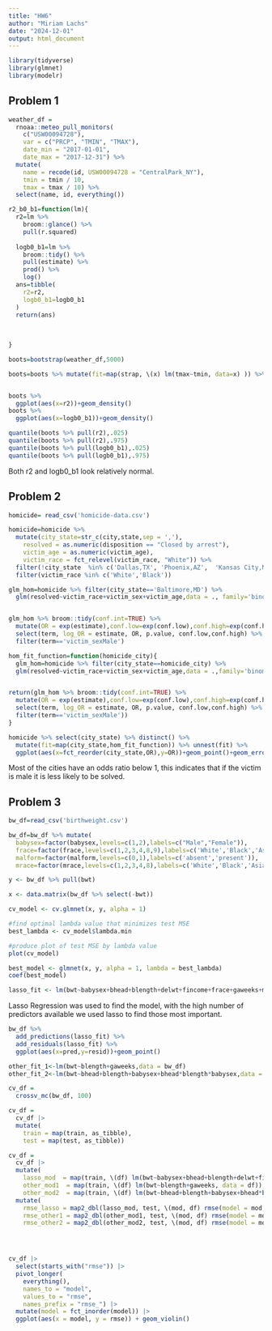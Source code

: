 ```yaml
---
title: "HW6"
author: "Miriam Lachs"
date: "2024-12-01"
output: html_document
---
```


```r
library(tidyverse)
library(glmnet)
library(modelr)
```
## Problem 1
```r
weather_df = 
  rnoaa::meteo_pull_monitors(
    c("USW00094728"),
    var = c("PRCP", "TMIN", "TMAX"), 
    date_min = "2017-01-01",
    date_max = "2017-12-31") %>%
  mutate(
    name = recode(id, USW00094728 = "CentralPark_NY"),
    tmin = tmin / 10,
    tmax = tmax / 10) %>%
  select(name, id, everything())
```

```r
r2_b0_b1=function(lm){
  r2=lm %>% 
    broom::glance() %>% 
    pull(r.squared)
  
  logb0_b1=lm %>% 
    broom::tidy() %>% 
    pull(estimate) %>% 
    prod() %>% 
    log()
  ans=tibble(
    r2=r2,
    logb0_b1=logb0_b1
  )
  return(ans)
  
  
  
}
```



```r
boots=bootstrap(weather_df,5000) 

boots=boots %>% mutate(fit=map(strap, \(x) lm(tmax~tmin, data=x) )) %>% mutate(ans=map(fit,r2_b0_b1)) %>% unnest(ans)


boots %>% 
  ggplot(aes(x=r2))+geom_density()
boots %>% 
  ggplot(aes(x=logb0_b1))+geom_density()

quantile(boots %>% pull(r2),.025)
quantile(boots %>% pull(r2),.975)
quantile(boots %>% pull(logb0_b1),.025)
quantile(boots %>% pull(logb0_b1),.975)
```
Both r2 and logb0_b1 look relatively normal.

## Problem 2
```r
homicide= read_csv('homicide-data.csv')

homicide=homicide %>%
  mutate(city_state=str_c(city,state,sep = ','),
    resolved = as.numeric(disposition == "Closed by arrest"),
    victim_age = as.numeric(victim_age),
    victim_race = fct_relevel(victim_race, "White")) %>%
  filter(!city_state  %in% c('Dallas,TX', 'Phoenix,AZ',  'Kansas City,MO','Tulsa,AL')) %>%
  filter(victim_race %in% c('White','Black')) 

glm_hom=homicide %>% filter(city_state=='Baltimore,MD') %>% 
  glm(resolved~victim_race+victim_sex+victim_age,data = ., family='binomial')


glm_hom %>% broom::tidy(conf.int=TRUE) %>% 
  mutate(OR = exp(estimate),conf.low=exp(conf.low),conf.high=exp(conf.high)) %>% 
  select(term, log_OR = estimate, OR, p.value, conf.low,conf.high) %>% 
  filter(term=='victim_sexMale')
```

```r
hom_fit_function=function(homicide_city){
  glm_hom=homicide %>% filter(city_state==homicide_city) %>% 
  glm(resolved~victim_race+victim_sex+victim_age,data = .,family='binomial')


return(glm_hom %>% broom::tidy(conf.int=TRUE) %>% 
  mutate(OR = exp(estimate),conf.low=exp(conf.low),conf.high=exp(conf.high)) %>% 
  select(term, log_OR = estimate, OR, p.value, conf.low,conf.high) %>% 
  filter(term=='victim_sexMale'))
}
```

```r
homicide %>% select(city_state) %>% distinct() %>% 
  mutate(fit=map(city_state,hom_fit_function)) %>% unnest(fit) %>% 
  ggplot(aes(x=fct_reorder(city_state,OR),y=OR))+geom_point()+geom_errorbar(aes(ymin=conf.low,ymax = conf.high))+ theme(axis.text.x = element_text(angle = 90, vjust = 0.5, hjust=1))
```
Most of the cities have an odds ratio below 1, this indicates that if the victim is male it is less likely to be solved. 

## Problem 3 
```r
bw_df=read_csv('birthweight.csv')

bw_df=bw_df %>% mutate(
  babysex=factor(babysex,levels=c(1,2),labels=c("Male","Female")),
  frace=factor(frace,levels=c(1,2,3,4,8,9),labels=c('White','Black','Asian','Puerto Rican','Other','Unknown')),
  malform=factor(malform,levels=c(0,1),labels=c('absent','present')),
  mrace=factor(mrace,levels=c(1,2,3,4,8),labels=c('White','Black','Asian','Puerto Rican','Other')))

```


```r
y <- bw_df %>% pull(bwt)

x <- data.matrix(bw_df %>% select(-bwt))

cv_model <- cv.glmnet(x, y, alpha = 1)

#find optimal lambda value that minimizes test MSE
best_lambda <- cv_model$lambda.min

#produce plot of test MSE by lambda value
plot(cv_model) 

best_model <- glmnet(x, y, alpha = 1, lambda = best_lambda)
coef(best_model)

lasso_fit <- lm(bwt~babysex+bhead+blength+delwt+fincome+frace+gaweeks+menarche+mheight+momage+mrace+parity+smoken+wtgain,data = bw_df)
```
Lasso Regression was used to find the model, with the high number of predictors available we used lasso to find those most important. 


```r
bw_df %>% 
  add_predictions(lasso_fit) %>% 
  add_residuals(lasso_fit) %>% 
  ggplot(aes(x=pred,y=resid))+geom_point()
```

```r
other_fit_1<-lm(bwt~blength+gaweeks,data = bw_df)
other_fit_2<-lm(bwt~bhead+blength+babysex+bhead*blength*babysex,data = bw_df)
```

```r
cv_df = 
  crossv_mc(bw_df, 100) 

cv_df =
  cv_df |> 
  mutate(
    train = map(train, as_tibble),
    test = map(test, as_tibble))

cv_df = 
  cv_df |> 
  mutate(
    lasso_mod  = map(train, \(df) lm(bwt~babysex+bhead+blength+delwt+fincome+frace+gaweeks+menarche+mheight+momage+mrace+parity+smoken+wtgain, data = df)),
    other_mod1  = map(train, \(df) lm(bwt~blength+gaweeks, data = df)),
    other_mod2  = map(train, \(df) lm(bwt~bhead+blength+babysex+bhead*blength*babysex, data = df))) |> 
  mutate(
    rmse_lasso = map2_dbl(lasso_mod, test, \(mod, df) rmse(model = mod, data = df)),
    rmse_other1 = map2_dbl(other_mod1, test, \(mod, df) rmse(model = mod, data = df)),
    rmse_other2 = map2_dbl(other_mod2, test, \(mod, df) rmse(model = mod, data = df)))




cv_df |> 
  select(starts_with("rmse")) |> 
  pivot_longer(
    everything(),
    names_to = "model", 
    values_to = "rmse",
    names_prefix = "rmse_") |> 
  mutate(model = fct_inorder(model)) |> 
  ggplot(aes(x = model, y = rmse)) + geom_violin()
```

